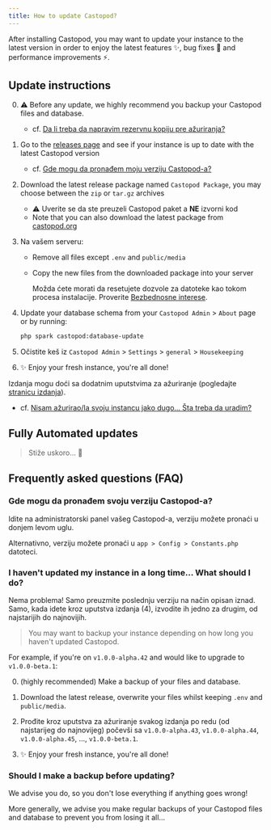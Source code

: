 ```yaml
---
title: How to update Castopod?
---
```



After installing Castopod, you may want to update your instance to the latest
version in order to enjoy the latest features ✨, bug fixes 🐛 and performance
improvements ⚡.

## Update instructions

0. ⚠️ Before any update, we highly recommend you backup your Castopod files and
   database.

   - cf.
     [Da li treba da napravim rezervnu kopiju pre ažuriranja?](#should-i-make-a-backup-before-updating)

1. Go to the
   [releases page](https://code.castopod.org/adaures/castopod/-/releases) and
   see if your instance is up to date with the latest Castopod version

   - cf.
     [Gde mogu da pronađem moju verziju Castopod-a?](#where-can-i-find-my-castopod-version)

2. Download the latest release package named `Castopod Package`, you may choose
   between the `zip` or `tar.gz` archives

   - ⚠️ Uverite se da ste preuzeli Castopod paket a **NE** izvorni kod
   - Note that you can also download the latest package from
     [castopod.org](https://castopod.org/)

3. Na vašem serveru:

   - Remove all files except `.env` and `public/media`
   - Copy the new files from the downloaded package into your server

     <Aside>

     Možda ćete morati da resetujete dozvole za datoteke kao tokom procesa
     instalacije.
     Proverite [Bezbednosne interese](./security.md).

     </Aside>

4. Update your database schema from your `Castopod Admin` > `About` page or by
   running:

   ```bash
   php spark castopod:database-update
   ```

5. Očistite keš iz `Castopod Admin` > `Settings` > `general` > `Housekeeping`

6. ✨ Enjoy your fresh instance, you're all done!

<Aside>

Izdanja mogu doći sa dodatnim uputstvima za ažuriranje (pogledajte
[stranicu izdanja](https://code.castopod.org/adaures/castopod/-/releases)).

- cf.
  [Nisam ažurirao/la svoju instancu jako dugo… Šta treba da uradim?](#i-havent-updated-my-instance-in-a-long-time-what-should-i-do)

</Aside>

## Fully Automated updates

> Stiže uskoro... 👀

## Frequently asked questions (FAQ)

### Gde mogu da pronađem svoju verziju Castopod-a?

Idite na administratorski panel vašeg Castopod-a, verziju možete pronaći u
donjem levom uglu.

Alternativno, verziju možete pronaći u `app > Config > Constants.php` datoteci.

### I haven't updated my instance in a long time… What should I do?

Nema problema! Samo preuzmite poslednju verziju na način opisan iznad. Samo,
kada idete kroz uputstva izdanja (4), izvodite ih jedno za drugim, od
najstarijih do najnovijih.

> You may want to backup your instance depending on how long you haven't updated
> Castopod.

For example, if you're on `v1.0.0-alpha.42` and would like to upgrade to
`v1.0.0-beta.1`:

0. (highly recommended) Make a backup of your files and database.

1. Download the latest release, overwrite your files whilst keeping `.env` and
   `public/media`.

2. Prođite kroz uputstva za ažuriranje svakog izdanja po redu (od najstarijeg do
   najnovijeg) počevši sa `v1.0.0-alpha.43`, `v1.0.0-alpha.44`,
   `v1.0.0-alpha.45`, …, `v1.0.0-beta.1`.

3. ✨ Enjoy your fresh instance, you're all done!

### Should I make a backup before updating?

We advise you do, so you don't lose everything if anything goes wrong!

More generally, we advise you make regular backups of your Castopod files and
database to prevent you from losing it all…
